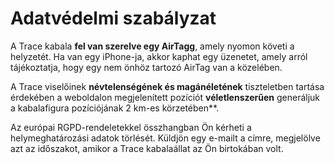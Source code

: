 <br/><br/>
<div style={{ width: '100%', margin: '0 auto', textAlign: 'center' }}>

# Adatvédelmi szabályzat

A Trace kabala **fel van szerelve egy AirTagg**, amely nyomon követi a helyzetét. Ha van egy iPhone-ja, akkor kaphat egy üzenetet, amely arról tájékoztatja, hogy egy nem önhöz tartozó AirTag van a közelében.

A Trace viselőinek **névtelenségének és magánéletének** tiszteletben tartása érdekében a weboldalon megjelenített pozíciót **véletlenszerűen** generáljuk a kabalafigura pozíciójának 2 km-es körzetében\*\*.

Az európai RGPD-rendeletekkel összhangban Ön kérheti a helymeghatározási adatok törlését. Küldjön egy e-mailt a<a href="mailto:traceacrosstheworld@gmail.com"></a> címre, megjelölve azt az időszakot, amikor a Trace kabalaállat az Ön birtokában volt.

<br/><br/><br/><br/>
</div>
